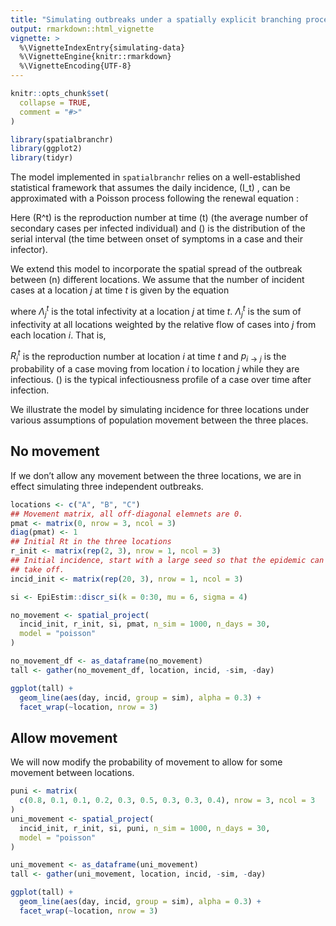 ```yaml
---
title: "Simulating outbreaks under a spatially explicit branching process"
output: rmarkdown::html_vignette
vignette: >
  %\VignetteIndexEntry{simulating-data}
  %\VignetteEngine{knitr::rmarkdown}
  %\VignetteEncoding{UTF-8}
---
```


```r
knitr::opts_chunk$set(
  collapse = TRUE,
  comment = "#>"
)
```

```r
library(spatialbranchr)
library(ggplot2)
library(tidyr)
```

The model implemented in `spatialbranchr` 
relies on a well-established statistical framework that
assumes the daily incidence, \(I_t\) , can be approximated with a
Poisson process following the renewal equation \cite{fraser2007estimating}:

\begin{equation}
I_{t} \sim 
  Pois\left( 
  R^{t} \sum_{s = 1}^{t}{I_{i}^{t - s} \omega_{s}}
  \right).
  \label{eq:likelihood1}
\end{equation}

Here \(R^t\) is the reproduction number at time \(t\) (the average
number of secondary cases per infected individual) and \(\omega\) is the
distribution of the serial interval (the time between onset of symptoms
in a case and their infector).

We extend this model to incorporate the spatial spread of the outbreak
between \(n\) different locations. We assume that the number of incident cases at a
location $j$ at time $t$ is given by the equation

\begin{equation}
I_{j}^{t} \sim Pois\left( \Lambda_{j}^{t} \right), 
\label{eq:likelihood2}
\end{equation}

where $\Lambda_{j}^{t}$ is the total infectivity at a location $j$ at
time $t$. $\Lambda_{j}^{t}$ is
the sum of infectivity at all locations weighted by the relative flow of
cases into $j$ from each location $i$. That is, 

\begin{equation}
\Lambda_{j}^{t} = \sum_{i = 1}^{n} 
  {\left( p_{i \rightarrow j}
  R_{i}^{t} \sum_{s = 1}^{t}{I_{i}^{t - s} \omega_{s}}
  \right)}.
\label{eq:biglambda}
\end{equation}

$R_{i}^{t}$ is the reproduction number at location $i$ at time $t$
and $p_{i \rightarrow j}$ is the probability of a case moving from
location $i$ to location $j$ while they are infectious. \(\omega\) is
the typical infectiousness profile of a case over time after
infection. 

We illustrate the model by simulating incidence for three locations
under various assumptions of population movement between the three places.

## No movement

If we don't allow any movement between the three locations, we are in
effect simulating three independent outbreaks.

```r
locations <- c("A", "B", "C")
## Movement matrix, all off-diagonal elemnets are 0.
pmat <- matrix(0, nrow = 3, ncol = 3)
diag(pmat) <- 1
## Initial Rt in the three locations
r_init <- matrix(rep(2, 3), nrow = 1, ncol = 3)
## Initial incidence, start with a large seed so that the epidemic can
## take off.
incid_init <- matrix(rep(20, 3), nrow = 1, ncol = 3)

si <- EpiEstim::discr_si(k = 0:30, mu = 6, sigma = 4)

no_movement <- spatial_project(
  incid_init, r_init, si, pmat, n_sim = 1000, n_days = 30,
  model = "poisson"
)

no_movement_df <- as_dataframe(no_movement)
tall <- gather(no_movement_df, location, incid, -sim, -day)

```

```r

ggplot(tall) +
  geom_line(aes(day, incid, group = sim), alpha = 0.3) +
  facet_wrap(~location, nrow = 3)

```

## Allow movement

We will now modify the probability of movement to allow for some
movement between locations.

```r
puni <- matrix(
  c(0.8, 0.1, 0.1, 0.2, 0.3, 0.5, 0.3, 0.3, 0.4), nrow = 3, ncol = 3
)
uni_movement <- spatial_project(
  incid_init, r_init, si, puni, n_sim = 1000, n_days = 30,
  model = "poisson"
)

uni_movement <- as_dataframe(uni_movement)
tall <- gather(uni_movement, location, incid, -sim, -day)

```

```r
ggplot(tall) +
  geom_line(aes(day, incid, group = sim), alpha = 0.3) +
  facet_wrap(~location, nrow = 3)

```
